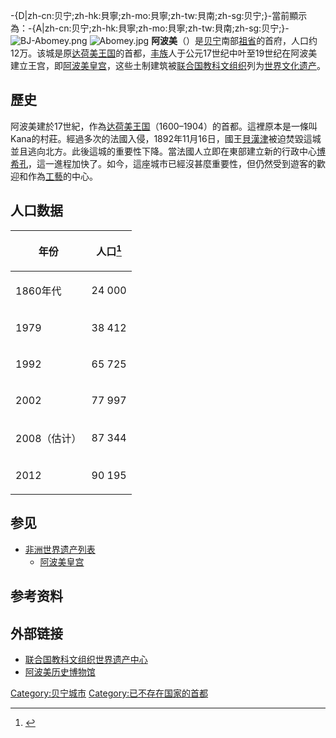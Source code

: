 -{D|zh-cn:贝宁;zh-hk:貝寧;zh-mo:貝寧;zh-tw:貝南;zh-sg:贝宁;}-當前顯示為：-{A|zh-cn:贝宁;zh-hk:貝寧;zh-mo:貝寧;zh-tw:貝南;zh-sg:贝宁;}-
[[File:BJ-Abomey.png|right]]
[[File:Abomey.jpg|thumb]]
'''阿波美'''（{{lang-fr|'''Abomey'''}}）是[[贝宁|贝宁]]南部[[祖省|祖省]]的首府，人口约12万。该城是原[[达荷美王国|达荷美王国]]的首都，[[丰族|丰族]]人于公元17世纪中叶至19世纪在阿波美建立王宫，即[[阿波美皇宫|阿波美皇宫]]，这些土制建筑被[[联合国教科文组织|联合国教科文组织]]列为[[世界文化遗产|世界文化遗产]]。

== 歷史 ==
阿波美建於17世紀，作為[[达荷美王国|达荷美王国]]（1600–1904）的首都。這裡原本是一條叫Kana的村莊。經過多次的法國入侵，1892年11月16日，國王[[貝漢津|貝漢津]]被迫焚毀這城並且逃向北方。此後這城的重要性下降。當法國人立即在東部建立新的行政中心[[博希孔|博希孔]]，這一進程加快了。如今，這座城市已經沒甚麼重要性，但仍然受到遊客的歡迎和作為[[工藝|工藝]]的中心。

== 人口数据 ==
{| class="wikitable" 
! 年份
! 人口<ref name="World Gazetteer">{{cite web|url=http://world-gazetteer.com/wg.php?x=&men=gpro&lng=en&des=wg&geo=-35&srt=npan&col=abcdefghinoq&msz=1500&pt=c&va=&geo=346914209|title=Abomey|accessdate=2008-12-19|work=World Gazetteer|archiveurl=https://archive.is/20121209114926/http://world-gazetteer.com/wg.php?x=&men=gpro&lng=en&des=wg&geo=-35&srt=npan&col=abcdefghinoq&msz=1500&pt=c&va=&geo=346914209|archivedate=2012-12-09|deadurl=yes}}</ref>
|- 
| 1860年代
| 24 000
|-
| 1979
| 38 412
|-
| 1992 
| 65 725
|-
| 2002 
| 77 997
|- 
| 2008（估计）
| 87 344
|- 
| 2012
| 90 195
|}

== 参见 ==
*[[非洲世界遗产列表|非洲世界遗产列表]]
**[[阿波美皇宫|阿波美皇宫]]

== 参考资料 ==
{{reflist}}

== 外部链接 ==
*[http://whc.unesco.org/sites/323.htm 联合国教科文组织世界遗产中心] {{Wayback|url=http://whc.unesco.org/sites/323.htm |date=20081011032936 }}
*[http://www.epa-prema.net/abomeyGB/index.html 阿波美历史博物馆] {{Wayback|url=http://www.epa-prema.net/abomeyGB/index.html |date=20120612173137 }}

{{Authority control}}
{{DEFAULTSORT:阿波美}}
[[Category:贝宁城市|Category:贝宁城市]]
[[Category:已不存在国家的首都|Category:已不存在国家的首都]]

{{africa-geo-stub}}